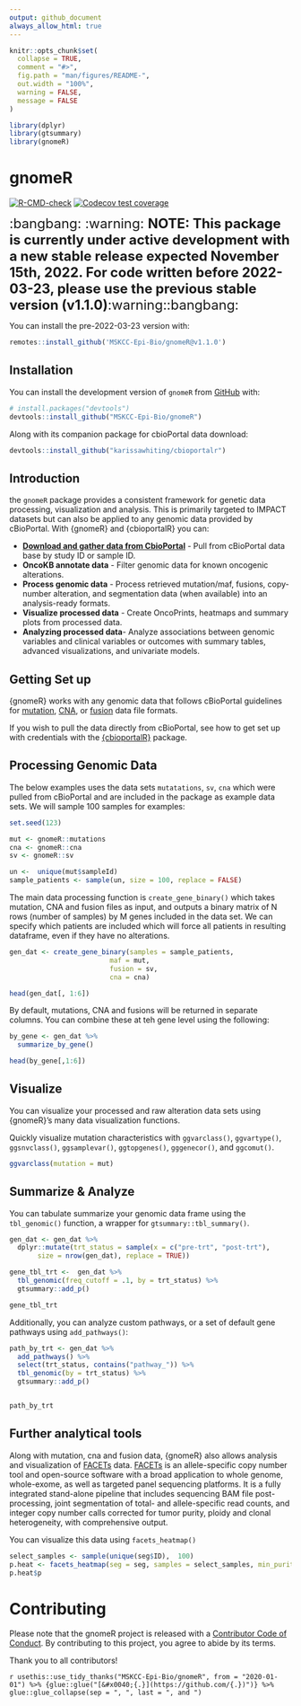 ```yaml
---
output: github_document
always_allow_html: true
---
```


<!-- README.md is generated from README.Rmd. Please edit that file -->

```r
knitr::opts_chunk$set(
  collapse = TRUE,
  comment = "#>",
  fig.path = "man/figures/README-",
  out.width = "100%",
  warning = FALSE,
  message = FALSE
)

library(dplyr)
library(gtsummary)
library(gnomeR)
```

# gnomeR

<!-- badges: start -->
[![R-CMD-check](https://github.com/MSKCC-Epi-Bio/gnomeR/workflows/R-CMD-check/badge.svg)](https://github.com/MSKCC-Epi-Bio/gnomeR/actions)
[![Codecov test coverage](https://codecov.io/gh/MSKCC-Epi-Bio/gnomeR/branch/main/graph/badge.svg)](https://app.codecov.io/gh/MSKCC-Epi-Bio/gnomeR?branch=main)

<!-- badges: end -->

<font size="5">:bangbang: :warning: **NOTE: This package is currently under active development with a new stable release expected November 15th, 2022. For code written before 2022-03-23, please use the previous stable version (v1.1.0)**:warning::bangbang: </font>

You can install the pre-2022-03-23 version with:

```r
remotes::install_github('MSKCC-Epi-Bio/gnomeR@v1.1.0')

```

## Installation

You can install the development version of `gnomeR` from [GitHub](https://github.com/) with:

``` r
# install.packages("devtools")
devtools::install_github("MSKCC-Epi-Bio/gnomeR")
```

Along with its companion package for cbioPortal data download:

``` r
devtools::install_github("karissawhiting/cbioportalr")
```

## Introduction

the `gnomeR` package provides a consistent framework for genetic data processing, visualization and analysis. This is primarily targeted to IMPACT datasets but can also be applied to any genomic data provided by cBioPortal. With {gnomeR} and {cbioportalR} you can:

- [**Download and gather data from CbioPortal**](https://www.karissawhiting.com/cbioportalR/) - Pull from cBioPortal data base by study ID or sample ID. 
- **OncoKB annotate data** - Filter genomic data for known oncogenic alterations. 
-  **Process genomic data** - Process retrieved mutation/maf, fusions, copy-number alteration, and segmentation data (when available) into an analysis-ready formats.
- **Visualize processed data** - Create OncoPrints, heatmaps and summary plots from processed data. 
- **Analyzing processed data**- Analyze associations between genomic variables and clinical variables or outcomes with summary tables, advanced visualizations, and univariate models. 

## Getting Set up

{gnomeR} works with any genomic data that follows cBioPortal guidelines for [mutation](https://docs.cbioportal.org/5.1-data-loading/data-loading/file-formats#data-file-5), [CNA](https://docs.cbioportal.org/5.1-data-loading/data-loading/file-formats#discrete-copy-number-data), or [fusion](https://docs.cbioportal.org/5.1-data-loading/data-loading/file-formats#structural-variant-data) data file formats.

If you wish to pull the data directly from cBioPortal, see how to get set up with credentials with the [{cbioportalR}](https://karissawhiting.github.io/cbioportalR/) package.

## Processing Genomic Data

The below examples uses the data sets `mutatations`, `sv`, `cna` which were pulled from cBioPortal and are included in the package as example data sets. We will sample 100 samples for examples:

```r
set.seed(123)

mut <- gnomeR::mutations
cna <- gnomeR::cna
sv <- gnomeR::sv

un <-  unique(mut$sampleId)
sample_patients <- sample(un, size = 100, replace = FALSE)

```

The main data processing function is `create_gene_binary()` which takes mutation, CNA and fusion files as input, and outputs a binary matrix of N rows (number of samples) by M genes included in the data set. We can specify which patients are included which will force all patients in resulting dataframe, even if they have no alterations.


```r
gen_dat <- create_gene_binary(samples = sample_patients,
                         maf = mut,
                         fusion = sv,
                         cna = cna)

head(gen_dat[, 1:6])
```

By default, mutations, CNA and fusions will be returned in separate columns. You can combine these at teh gene level using the following:

```r
by_gene <- gen_dat %>% 
  summarize_by_gene()

head(by_gene[,1:6])
```


## Visualize

You can visualize your processed and raw alteration data sets using {gnomeR}'s many data visualization functions. 

Quickly visualize mutation characteristics with `ggvarclass()`,
`ggvartype()`, `ggsnvclass()`, `ggsamplevar()`, `ggtopgenes()`, `gggenecor()`,  and `ggcomut()`. 

```r
ggvarclass(mutation = mut)
```


## Summarize & Analyze

You can tabulate summarize your genomic data frame using the `tbl_genomic()` function, a wrapper for `gtsummary::tbl_summary()`. 

```r

gen_dat <- gen_dat %>%
  dplyr::mutate(trt_status = sample(x = c("pre-trt", "post-trt"),
       size = nrow(gen_dat), replace = TRUE)) 
```


```r

gene_tbl_trt <-  gen_dat %>%
  tbl_genomic(freq_cutoff = .1, by = trt_status) %>%
  gtsummary::add_p() 

gene_tbl_trt
```


Additionally, you can analyze custom pathways, or a set of default gene pathways using `add_pathways()`:

```r
path_by_trt <- gen_dat %>%
  add_pathways() %>%
  select(trt_status, contains("pathway_")) %>%
  tbl_genomic(by = trt_status) %>%
  gtsummary::add_p() 


path_by_trt
```


## Further analytical tools

Along with mutation, cna and fusion data, {gnomeR} also allows analysis and visualization of [FACETs](https://www.ncbi.nlm.nih.gov/pmc/articles/PMC5027494/) data. [FACETs](https://www.ncbi.nlm.nih.gov/pmc/articles/PMC5027494/) is an allele-specific copy number tool and open-source software with a broad application to whole genome, whole-exome, as well as targeted panel sequencing platforms. It is a fully integrated stand-alone pipeline that includes sequencing BAM file post-processing, joint segmentation of total- and allele-specific read counts, and integer copy number calls corrected for tumor purity, ploidy and clonal heterogeneity, with comprehensive output.  

You can visualize this  data using `facets_heatmap()`

```r

select_samples <- sample(unique(seg$ID),  100)
p.heat <- facets_heatmap(seg = seg, samples = select_samples, min_purity = 0)
p.heat$p
```


# Contributing

Please note that the gnomeR project is released with a [Contributor Code of Conduct](https://contributor-covenant.org/version/2/0/CODE_OF_CONDUCT.html). By contributing to this project, you agree to abide by its terms.

Thank you to all contributors!

`r usethis::use_tidy_thanks("MSKCC-Epi-Bio/gnomeR", from = "2020-01-01") %>% {glue::glue("[&#x0040;{.}](https://github.com/{.})")} %>% glue::glue_collapse(sep = ", ", last = ", and ")`


